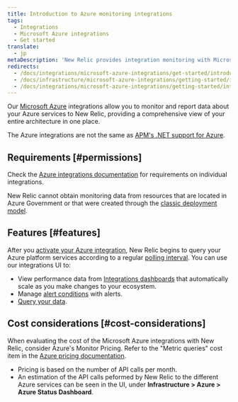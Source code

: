 ```yaml
---
title: Introduction to Azure monitoring integrations
tags:
  - Integrations
  - Microsoft Azure integrations
  - Get started
translate:
  - jp
metaDescription: 'New Relic provides integration monitoring with Microsoft Azure products, giving a comprehensive view of your ecosystem as it changes.'
redirects:
  - /docs/integrations/microsoft-azure-integrations/get-started/introduction-azure-monitoring-integrations
  - /docs/infrastructure/microsoft-azure-integrations/getting-started/introduction-azure-monitoring-integrations
  - /docs/integrations/microsoft-azure-integrations/getting-started/introduction-azure-monitoring-integrations
---
```


Our [Microsoft Azure](https://azure.microsoft.com/) integrations allow you to monitor and report data about your Azure services to New Relic, providing a comprehensive view of your entire architecture in one place.

The Azure integrations are not the same as [APM's .NET support for Azure](/docs/agents/net-agent/azure-installation).

## Requirements [#permissions]

Check the [Azure integrations documentation](/docs/infrastructure/microsoft-azure-integrations/azure-integrations-list) for requirements on individual integrations.

New Relic cannot obtain monitoring data from resources that are located in Azure Government or that were created through the [classic deployment model](https://docs.microsoft.com/en-us/azure/azure-resource-manager/resource-manager-deployment-model).

## Features [#features]

After you [activate your Azure integration](/docs/infrastructure/microsoft-azure-integrations/getting-started/activate-azure-integrations), New Relic begins to query your Azure platform services according to a regular [polling interval](/docs/infrastructure/microsoft-azure-integrations/azure-integrations-list/azure-polling-intervals-infrastructure-integrations). You can use our integrations UI to:

* View performance data from [Integrations dashboards](/docs/infrastructure/integrations/find-use-infrastructure-integration-data) that automatically scale as you make changes to your ecosystem.
* Manage [alert conditions](/docs/infrastructure/new-relic-infrastructure/configuration/infrastructure-alerts-add-edit-or-view-host-alert-information#integration) with alerts.
* [Query your data](/docs/using-new-relic/data/understand-data/query-new-relic-data).

## Cost considerations [#cost-considerations]

When evaluating the cost of the Microsoft Azure integrations with New Relic, consider Azure's Monitor Pricing. Refer to the "Metric queries" cost item in the [Azure pricing documentation](https://azure.microsoft.com/en-us/pricing/details/monitor/#pricing). 

* Pricing is based on the number of API calls per month. 
* An estimation of the API calls peformed by New Relic to the different Azure services can be seen in the UI, under **Infrastructure > Azure > Azure Status Dashboard**. 
